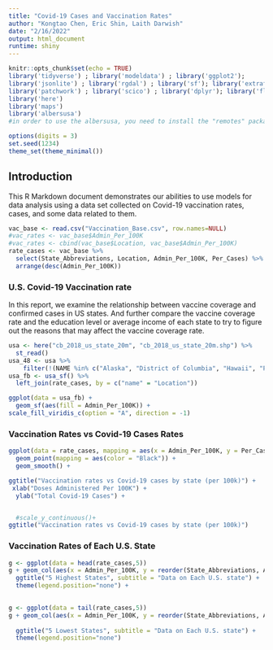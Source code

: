 ```yaml
---
title: "Covid-19 Cases and Vaccination Rates"
author: "Kongtao Chen, Eric Shin, Laith Darwish"
date: "2/16/2022"
output: html_document
runtime: shiny
---
```


```r
knitr::opts_chunk$set(echo = TRUE)
library('tidyverse') ; library('modeldata') ; library('ggplot2');
library('jsonlite') ; library('rgdal') ; library('sf'); library('extrafont') ; library('ggplot2') ; library('ggspatial');
library('patchwork') ; library('scico') ; library('dplyr'); library('flexdashboard');
library('here')
library('maps')
library('albersusa')
#in order to use the albersusa, you need to install the "remotes" package frist, and run this line of code remotes::install_github("hrbrmstr/albersusa")

options(digits = 3)
set.seed(1234)
theme_set(theme_minimal())
```

## Introduction {.tabset}

This R Markdown document demonstrates our abilities to use models for data analysis using a data set collected on Covid-19 vaccination rates, cases, and some data related to them.

```r
vac_base <- read.csv("Vaccination_Base.csv", row.names=NULL)
#vac_rates <- vac_base$Admin_Per_100K
#vac_rates <- cbind(vac_base$Location, vac_base$Admin_Per_100K)
rate_cases <- vac_base %>% 
  select(State_Abbreviations, Location, Admin_Per_100K, Per_Cases) %>%
  arrange(desc(Admin_Per_100K))
```

### U.S. Covid-19 Vaccination rate

In this report, we examine the relationship between vaccine coverage and confirmed cases in US states. And further compare the vaccine coverage rate and the education level or average income of each state to try to figure out the reasons that may affect the vaccine coverage rate.

```r
usa <- here("cb_2018_us_state_20m", "cb_2018_us_state_20m.shp") %>% 
  st_read()
usa_48 <- usa %>%
    filter(!(NAME %in% c("Alaska", "District of Columbia", "Hawaii", "Puerto Rico")))
usa_fb <- usa_sf() %>%
  left_join(rate_cases, by = c("name" = "Location"))

ggplot(data = usa_fb) +
  geom_sf(aes(fill = Admin_Per_100K)) +
scale_fill_viridis_c(option = "A", direction = -1)
```


### Vaccination Rates vs Covid-19 Cases Rates

```r
ggplot(data = rate_cases, mapping = aes(x = Admin_Per_100K, y = Per_Cases)) + 
  geom_point(mapping = aes(color = "Black")) +
  geom_smooth() +

ggtitle("Vaccination rates vs Covid-19 cases by state (per 100k)") +
 xlab("Doses Administered Per 100K") +
  ylab("Total Covid-19 Cases") +


  #scale_y_continuous()+
ggtitle("Vaccination rates vs Covid-19 cases by state (per 100k)")


```

### Vaccination Rates of Each U.S. State 

```r

g <- ggplot(data = head(rate_cases,5)) 
g + geom_col(aes(x = Admin_Per_100K, y = reorder(State_Abbreviations, Admin_Per_100K), fill = State_Abbreviations )) +
  ggtitle("5 Highest States", subtitle = "Data on Each U.S. state") +
  theme(legend.position="none") +
  

g <- ggplot(data = tail(rate_cases,5)) 
g + geom_col(aes(x = Admin_Per_100K, y = reorder(State_Abbreviations, Admin_Per_100K), fill = State_Abbreviations )) +
  
  ggtitle("5 Lowest States", subtitle = "Data on Each U.S. state") +
  theme(legend.position="none") 

```
